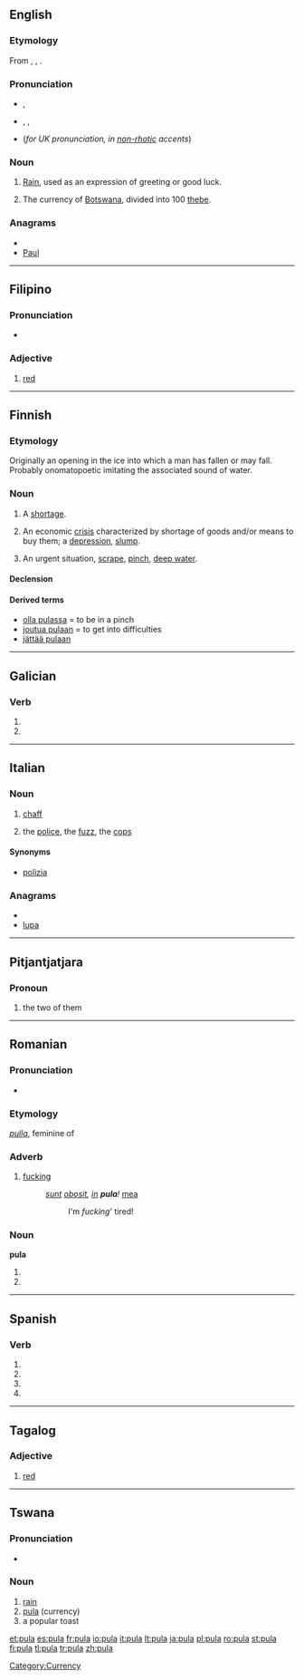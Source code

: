 {{also|Pula|pulă}}
==English==

===Etymology===
From {{etyl|tn}} {{term|pula|lang=tn}}, {{etyl|nso}} {{term|pula|lang=nso}}, {{etyl|st}} {{term|pula||rain|lang=st}}.

===Pronunciation===
* {{a|UK}} {{IPA|/pʊlə/}}, {{SAMPA|/pUl@/}}
* {{a|US}} {{enPR|po͞olʹä}}, {{IPA|/puːlɑː/}}, {{SAMPA|/pu:lA:/}}
* {{homophones|puller}} (''for UK pronunciation, in [[non-rhotic]] accents'')

===Noun===
{{en-noun|-}}

# {{context|Southern|_|Africa}} [[rain|Rain]], used as an expression of greeting or good luck.
# The currency of [[Botswana]], divided into 100 [[thebe]].

===Anagrams===
* {{alphagram|alpu}}
* [[Paul#English|Paul]]

[[Category:Currency]]

----

==Filipino==

===Pronunciation===
* {{IPA|/puˈlɑː/|lang=fil}}

===Adjective===
{{infl|fil|adjective}}

# [[red]]

----

==Finnish==

===Etymology===
Originally an opening in the ice into which a man has fallen or may fall. Probably onomatopoetic imitating the associated sound of water.

===Noun===
{{infl|fi|noun}}

# A [[shortage]].
# {{context|economy|lang=fi}} An economic [[crisis]] characterized by shortage of goods and/or means to buy them; a [[depression]], [[slump]].
# An urgent situation, [[scrape]], [[pinch]], [[deep water]].

====Declension====
{{fi-decl-koira|pul}}

====Derived terms====
* [[olla pulassa]] = to be in a pinch
* [[joutua pulaan]] = to get into difficulties
* [[jättää pulaan]]

----

==Galician==

===Verb===
{{gl-verb-form}}

# {{conjugation of|[[pulir#Galician|pulir]]||1|s|pres|sub}}
# {{conjugation of|[[pulir#Galician|pulir]]||3|s|pres|sub}}

----

==Italian==

===Noun===
{{it-noun|pul|f|a|e}}

# [[chaff]]
# {{slang|lang=it}} the [[police]], the [[fuzz]], the [[cops]]

====Synonyms====
* [[polizia]]

===Anagrams===
* {{alphagram|alpu}}
* [[lupa#Italian|lupa]]

----

==Pitjantjatjara==

===Pronoun===
{{infl|pjt|pronoun}}

# the two of them

----

==Romanian==

===Pronunciation===
* {{IPA|[ ˈpula ]|lang=ro}}

===Etymology===
{{etyl|la|ro}} ''[[pulla]]'', feminine of {{term|pullus||lang=la|offspring, child, cub, chick, etc.}}

===Adverb===
{{ro-adv}}

# {{slang|intensifies adjectives|lang=ro}} [[fucking]]
#: ''[[sunt]] [[obosit]], [[in]] '''pula'''!'' [[mea]]
#:: I'm ''fucking''' tired!

===Noun===
'''pula''' {{f}}

# {{ro-form-noun|s|n|pulă}}
# {{ro-form-noun|s|a|pulă}}

----

==Spanish==

===Verb===
{{es-verb-form|pulir}}

# {{es-verb form of|ending=ir|mood=imperative|pers=2|formal=yes|number=singular|[[pulir]]}}
# {{es-verb form of|ending=ir|mood=subjunctive|tense=present|pers=1|number=singular|[[pulir]]}}
# {{es-verb form of|ending=ir|mood=subjunctive|tense=present|pers=2|formal=yes|number=singular|[[pulir]]}}
# {{es-verb form of|ending=ir|mood=subjunctive|tense=present|pers=3|number=singular|[[pulir]]}}

----

==Tagalog==

===Adjective===
{{infl|tl|adjective}}

# [[red]]

----

==Tswana==

===Pronunciation===
* {{IPA|/ˈpu.la/|lang=tn}}

===Noun===
{{infl|tn|noun|plural|dipula|g=9/10}}

# [[rain]]
# [[pula#English|pula]] (currency)
# a popular toast

[[et:pula]]
[[es:pula]]
[[fr:pula]]
[[io:pula]]
[[it:pula]]
[[lt:pula]]
[[ja:pula]]
[[pl:pula]]
[[ro:pula]]
[[st:pula]]
[[fi:pula]]
[[tl:pula]]
[[tr:pula]]
[[zh:pula]]